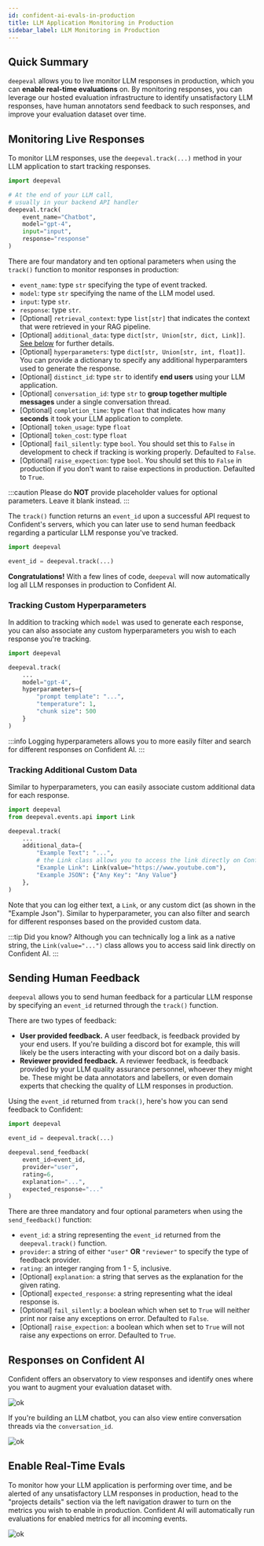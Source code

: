 ```yaml
---
id: confident-ai-evals-in-production
title: LLM Application Monitoring in Production
sidebar_label: LLM Monitoring in Production
---
```


## Quick Summary

`deepeval` allows you to live monitor LLM responses in production, which you can **enable real-time evaluations** on. By monitoring responses, you can leverage our hosted evaluation infrastructure to identify unsatisfactory LLM responses, have human annotators send feedback to such responses, and improve your evaluation dataset over time.

## Monitoring Live Responses

To monitor LLM responses, use the `deepeval.track(...)` method in your LLM application to start tracking responses.

```python
import deepeval

# At the end of your LLM call,
# usually in your backend API handler
deepeval.track(
    event_name="Chatbot",
    model="gpt-4",
    input="input",
    response="response"
)
```

There are four mandatory and ten optional parameters when using the `track()` function to monitor responses in production:

- `event_name`: type `str` specifying the type of event tracked.
- `model`: type `str` specifying the name of the LLM model used.
- `input`: type `str`.
- `response`: type `str`.
- [Optional] `retrieval_context`: type `list[str]` that indicates the context that were retrieved in your RAG pipeline.
- [Optional] `additional_data`: type `dict[str, Union[str, dict, Link]]`. [See below](confident-ai-evals-in-production#tracking-additional-custom-data) for further details.
- [Optional] `hyperparameters`: type `dict[str, Union[str, int, float]]`. You can provide a dictionary to specify any additional hyperparamters used to generate the response.
- [Optional] `distinct_id`: type `str` to identify **end users** using your LLM application.
- [Optional] `conversation_id`: type `str` to **group together multiple messages** under a single conversation thread.
- [Optional] `completion_time`: type `float` that indicates how many **seconds** it took your LLM application to complete.
- [Optional] `token_usage`: type `float`
- [Optional] `token_cost`: type `float`
- [Optional] `fail_silently`: type `bool`. You should set this to `False` in development to check if tracking is working properly. Defaulted to `False`.
- [Optional] `raise_expection`: type `bool`. You should set this to `False` in production if you don't want to raise expections in production. Defaulted to `True`.

:::caution
Please do **NOT** provide placeholder values for optional parameters. Leave it blank instead.
:::

The `track()` function returns an `event_id` upon a successful API request to Confident's servers, which you can later use to send human feedback regarding a particular LLM response you've tracked.

```python
import deepeval

event_id = deepeval.track(...)
```

**Congratulations!** With a few lines of code, `deepeval` will now automatically log all LLM responses in production to Confident AI.

### Tracking Custom Hyperparameters

In addition to tracking which `model` was used to generate each response, you can also associate any custom hyperparameters you wish to each response you're tracking.

```python
import deepeval

deepeval.track(
    ...
    model="gpt-4",
    hyperparameters={
        "prompt template": "...",
        "temperature": 1,
        "chunk size": 500
    }
)
```

:::info
Logging hyperparameters allows you to more easily filter and search for different responses on Confident AI.
:::

### Tracking Additional Custom Data

Similar to hyperparameters, you can easily associate custom additional data for each response.

```python
import deepeval
from deepeval.events.api import Link

deepeval.track(
    ...
    additional_data={
        "Example Text": "...",
        # the Link class allows you to access the link directly on Confident AI
        "Example Link": Link(value="https://www.youtube.com"),
        "Example JSON": {"Any Key": "Any Value"}
    },
)
```

Note that you can log either text, a `Link`, or any custom dict (as shown in the "Example Json"). Similar to hyperparameter, you can also filter and search for different responses based on the provided custom data.

:::tip Did you know?
Although you can technically log a link as a native string, the `Link(value="...")` class allows you to access said link directly on Confident AI.
:::

## Sending Human Feedback

`deepeval` allows you to send human feedback for a particular LLM response by specifying an `event_id` returned through the `track()` function.

There are two types of feedback:

- **User provided feedback.** A user feedback, is feedback provided by your end users. If you're building a discord bot for example, this will likely be the users interacting with your discord bot on a daily basis.
- **Reviewer provided feedback.** A reviewer feedback, is feedback provided by your LLM quality assurance personnel, whoever they might be. These might be data annotators and labellers, or even domain experts that checking the quality of LLM responses in production.

Using the `event_id` returned from `track()`, here's how you can send feedback to Confident:

```python
import deepeval

event_id = deepeval.track(...)

deepeval.send_feedback(
    event_id=event_id,
    provider="user",
    rating=6,
    explanation="...",
    expected_response="..."
)
```

There are three mandatory and four optional parameters when using the `send_feedback()` function:

- `event_id`: a string representing the `event_id` returned from the `deepeval.track()` function.
- `provider`: a string of either `"user"` **OR** `"reviewer"` to specify the type of feedback provider.
- `rating`: an integer ranging from 1 - 5, inclusive.
- [Optional] `explanation`: a string that serves as the explanation for the given rating.
- [Optional] `expected_response`: a string representing what the ideal response is.
- [Optional] `fail_silently`: a boolean which when set to `True` will neither print nor raise any exceptions on error. Defaulted to `False`.
- [Optional] `raise_expection`: a boolean which when set to `True` will not raise any expections on error. Defaulted to `True`.

## Responses on Confident AI

Confident offers an observatory to view responses and identify ones where you want to augment your evaluation dataset with.

![ok](https://d2lsxfc3p6r9rv.cloudfront.net/observatory.png)

If you're building an LLM chatbot, you can also view entire conversation threads via the `conversation_id`.

![ok](https://d2lsxfc3p6r9rv.cloudfront.net/conversation.png)

## Enable Real-Time Evals

To monitor how your LLM application is performing over time, and be alerted of any unsatisfactory LLM responses in production, head to the "projects details" section via the left navigation drawer to turn on the metrics you wish to enable in production. Confident AI will automatically run evaluations for enabled metrics for all incoming events.

![ok](https://d2lsxfc3p6r9rv.cloudfront.net/metrics-settings.png)
